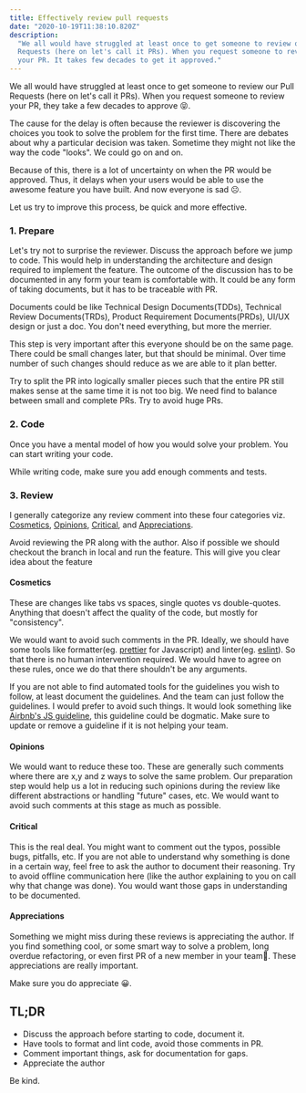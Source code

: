 ```yaml
---
title: Effectively review pull requests
date: "2020-10-19T11:38:10.820Z"
description:
  "We all would have struggled at least once to get someone to review our Pull
  Requests (here on let's call it PRs). When you request someone to review the
  your PR. It takes few decades to get it approved."
---
```


We all would have struggled at least once to get someone to review our Pull
Requests (here on let's call it PRs). When you request someone to review your
PR, they take a few decades to approve 😝.

The cause for the delay is often because the reviewer is discovering the choices
you took to solve the problem for the first time. There are debates about why a
particular decision was taken. Sometime they might not like the way the code
"looks". We could go on and on.

Because of this, there is a lot of uncertainty on when the PR would be approved.
Thus, it delays when your users would be able to use the awesome feature you
have built. And now everyone is sad ☹️.

Let us try to improve this process, be quick and more effective.

### 1. Prepare

Let's try not to surprise the reviewer. Discuss the approach before we jump to
code. This would help in understanding the architecture and design required to
implement the feature. The outcome of the discussion has to be documented in any
form your team is comfortable with. It could be any form of taking documents,
but it has to be traceable with PR.

Documents could be like Technical Design Documents(TDDs), Technical Review
Documents(TRDs), Product Requirement Documents(PRDs), UI/UX design or just a
doc. You don't need everything, but more the merrier.

This step is very important after this everyone should be on the same page.
There could be small changes later, but that should be minimal. Over time number
of such changes should reduce as we are able to it plan better.

Try to split the PR into logically smaller pieces such that the entire PR still
makes sense at the same time it is not too big. We need find to balance between
small and complete PRs. Try to avoid huge PRs.

### 2. Code

Once you have a mental model of how you would solve your problem. You can start
writing your code.

While writing code, make sure you add enough comments and tests.

### 3. Review

I generally categorize any review comment into these four categories viz.
[Cosmetics](#cosmetics), [Opinions](#opinions), [Critical](#critical), and
[Appreciations](#appreciations).

Avoid reviewing the PR along with the author. Also if possible we should
checkout the branch in local and run the feature. This will give you clear idea
about the feature

#### Cosmetics

These are changes like tabs vs spaces, single quotes vs double-quotes. Anything
that doesn't affect the quality of the code, but mostly for "consistency".

We would want to avoid such comments in the PR. Ideally, we should have some
tools like formatter(eg. [prettier](https://prettier.io/) for Javascript) and
linter(eg. [eslint](https://eslint.org/)). So that there is no human
intervention required. We would have to agree on these rules, once we do that
there shouldn't be any arguments.

If you are not able to find automated tools for the guidelines you wish to
follow, at least document the guidelines. And the team can just follow the
guidelines. I would prefer to avoid such things. It would look something like
[Airbnb's JS guideline](https://github.com/airbnb/javascript), this guideline
could be dogmatic. Make sure to update or remove a guideline if it is not
helping your team.

#### Opinions

We would want to reduce these too. These are generally such comments where there
are x,y and z ways to solve the same problem. Our preparation step would help us
a lot in reducing such opinions during the review like different abstractions or
handling "future" cases, etc. We would want to avoid such comments at this stage
as much as possible.

#### Critical

This is the real deal. You might want to comment out the typos, possible bugs,
pitfalls, etc. If you are not able to understand why something is done in a
certain way, feel free to ask the author to document their reasoning. Try to
avoid offline communication here (like the author explaining to you on call why
that change was done). You would want those gaps in understanding to be
documented.

#### Appreciations

Something we might miss during these reviews is appreciating the author. If you
find something cool, or some smart way to solve a problem, long overdue
refactoring, or even first PR of a new member in your team🥳. These
appreciations are really important.

Make sure you do appreciate 😀.

## TL;DR

- Discuss the approach before starting to code, document it.
- Have tools to format and lint code, avoid those comments in PR.
- Comment important things, ask for documentation for gaps.
- Appreciate the author

Be kind.
